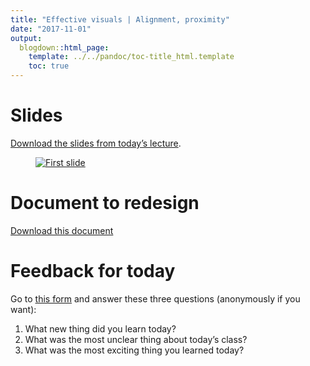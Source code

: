 ```yaml
---
title: "Effective visuals | Alignment, proximity"
date: "2017-11-01"
output:
  blogdown::html_page:
    template: ../../pandoc/toc-title_html.template
    toc: true
---
```


# Slides

[Download the slides from today's lecture](/slides/BUSM-491R_2017-11-01.pdf).

<figure>
[![First slide](/images/slides/slides_2017-11-01.png)](/slides/BUSM-491R_2017-11-01.pdf)
</figure>



# Document to redesign

[<i class="fa fa-download" aria-hidden="true"></i> Download this document](/class/bad-example.docx)


# Feedback for today

Go to [this form](https://goo.gl/forms/ZQjFx7arKd7OybrR2) and answer these three questions (anonymously if you want):

1. What new thing did you learn today?
2. What was the most unclear thing about today's class?
3. What was the most exciting thing you learned today?

